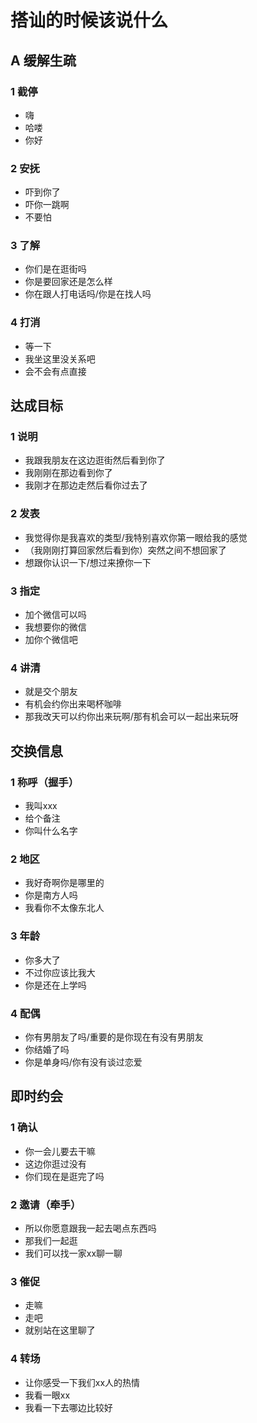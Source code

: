 # 搭讪的时候该说什么

## A 缓解生疏

### 1 截停

- 嗨
- 哈喽
- 你好

### 2 安抚

- 吓到你了
- 吓你一跳啊
- 不要怕

### 3 了解

- 你们是在逛街吗
- 你是要回家还是怎么样
- 你在跟人打电话吗/你是在找人吗

### 4 打消

- 等一下
- 我坐这里没关系吧
- 会不会有点直接

## 达成目标

### 1 说明

- 我跟我朋友在这边逛街然后看到你了
- 我刚刚在那边看到你了
- 我刚才在那边走然后看你过去了

### 2 发表

- 我觉得你是我喜欢的类型/我特别喜欢你第一眼给我的感觉
- （我刚刚打算回家然后看到你）突然之间不想回家了
- 想跟你认识一下/想过来撩你一下

### 3 指定

- 加个微信可以吗
- 我想要你的微信
- 加你个微信吧

### 4 讲清

- 就是交个朋友
- 有机会约你出来喝杯咖啡
- 那我改天可以约你出来玩啊/那有机会可以一起出来玩呀

## 交换信息

### 1 称呼（握手）

- 我叫xxx
- 给个备注
- 你叫什么名字

### 2 地区

- 我好奇啊你是哪里的
- 你是南方人吗
- 我看你不太像东北人

### 3 年龄

- 你多大了
- 不过你应该比我大
- 你是还在上学吗

### 4 配偶

- 你有男朋友了吗/重要的是你现在有没有男朋友
- 你结婚了吗
- 你是单身吗/你有没有谈过恋爱

## 即时约会

### 1 确认

- 你一会儿要去干嘛
- 这边你逛过没有
- 你们现在是逛完了吗

### 2 邀请（牵手）

- 所以你愿意跟我一起去喝点东西吗
- 那我们一起逛
- 我们可以找一家xx聊一聊

### 3 催促

- 走嘛
- 走吧
- 就别站在这里聊了

### 4 转场

- 让你感受一下我们xx人的热情
- 我看一眼xx
- 我看一下去哪边比较好